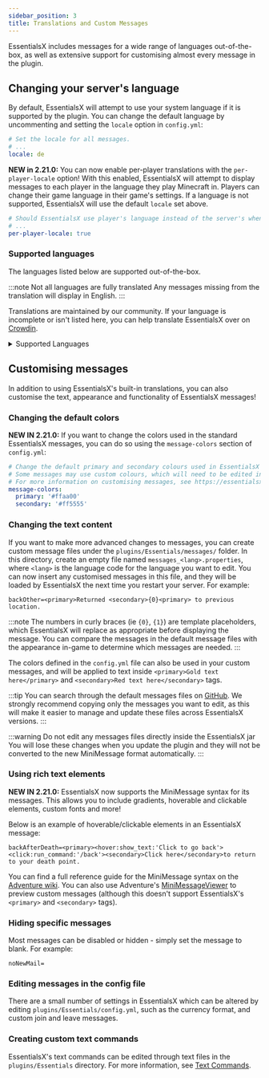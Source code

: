 ```yaml
---
sidebar_position: 3
title: Translations and Custom Messages
---
```


EssentialsX includes messages for a wide range of languages out-of-the-box, as well as extensive support for customising
almost every message in the plugin.

## Changing your server's language

By default, EssentialsX will attempt to use your system language if it is supported by the plugin.
You can change the default language by uncommenting and setting the `locale` option in `config.yml`:

```yaml
# Set the locale for all messages.
# ...
locale: de
```

**NEW in 2.21.0:** You can now enable per-player translations with the `per-player-locale` option!
With this enabled, EssentialsX will attempt to display messages to each player in the language they play Minecraft in.
Players can change their game language in their game's settings. If a language is not supported, EssentialsX will use
the default `locale` set above.

```yaml
# Should EssentialsX use player's language instead of the server's when sending messages?
# ...
per-player-locale: true
```

### Supported languages

The languages listed below are supported out-of-the-box.

:::note Not all languages are fully translated
Any messages missing from the translation will display in English.
:::

Translations are maintained by our community.
If your language is incomplete or isn't listed here, you can help translate EssentialsX over on
[Crowdin](https://translate.essentialsx.net/).

<details>
    <summary>
        Supported Languages
    </summary>
| Code     | Language                        |
|----------|---------------------------------|
| `en`     | English (US)                    |
| `en_GB`  | English (UK)                    |
| `bg`     | Bulgarian                       |
| `bs`     | Bosnian                         |
| `cs`     | Czech                           |
| `da`     | Danish                          |
| `de`     | German                          |
| `el`     | Greek                           |
| `es`     | Spanish                         |
| `et`     | Estonian                        |
| `eu`     | Basque                          |
| `fi`     | Finnish                         |
| `fil_PH` | Filipino                        |
| `fr`     | French                          |
| `ga_IE`  | Irish                           |
| `gv_IM`  | Manx                            |
| `he`     | Hebrew                          |
| `hi_IN`  | Hindi                           |
| `hr`     | Croatian                        |
| `hu`     | Hungarian                       |
| `is_IS`  | Icelandic                       |
| `it`     | Italian                         |
| `ja`     | Japanese                        |
| `ko`     | Korean                          |
| `lt`     | Lithuanian                      |
| `lv_LV`  | Lithuanian                      |
| `nl`     | Dutch                           |
| `no`     | Norwegian                       |
| `pl`     | Polish                          |
| `pt`     | Portuguese                      |
| `pt_BR`  | Portuguese (Brazil)             |
| `ro`     | Romanian                        |
| `ru`     | Russian                         |
| `si_LK`  | Sinhala                         |
| `sk`     | Slovak                          |
| `sr_CS`  | Serbian                         |
| `sv`     | Swedish                         |
| `th`     | Thai                            |
| `tr`     | Turkish                         |
| `uk`     | Ukrainian                       |
| `vi`     | Vietnamese                      |
| `zh`     | Simplified Chinese              |
| `zh_HK`  | Traditional Chinese (Hong Kong) |
| `zh_TW`  | Traditional Chinese             |
    </details>

<!-- | `lol_US` | LOLCAT                          | -->

## Customising messages

In addition to using EssentialsX's built-in translations, you can also customise the text, appearance and functionality
of EssentialsX messages!

### Changing the default colors

**NEW IN 2.21.0:** If you want to change the colors used in the standard EssentialsX messages, you can do so using the
`message-colors` section of `config.yml`:

```yaml
# Change the default primary and secondary colours used in EssentialsX messages.
# Some messages may use custom colours, which will need to be edited in the appropriate message files.
# For more information on customising messages, see https://essentialsx.net/wiki/locale
message-colors:
  primary: '#ffaa00'
  secondary: '#ff5555'
```

### Changing the text content

If you want to make more advanced changes to messages, you can create custom message files under the
`plugins/Essentials/messages/` folder. In this directory, create an empty file named `messages_<lang>.properties`,
where `<lang>` is the language code for the language you want to edit. You can now insert any customised messages in
this file, and they will be loaded by EssentialsX the next time you restart your server. For example:

```properties
backOther=<primary>Returned <secondary>{0}<primary> to previous location.
```

:::note
The numbers in curly braces (ie `{0}`, `{1}`) are template placeholders, which EssentialsX will replace as appropriate
before displaying the message. You can compare the messages in the default message files with the appearance in-game to
determine which messages are needed.
:::

The colors defined in the `config.yml` file can also be used in your custom messages, and will be applied to text inside
`<primary>Gold text here</primary>` and `<secondary>Red text here</secondary>` tags.

:::tip
You can search through the default messages files on
[GitHub](https://github.com/EssentialsX/Essentials/tree/2.x/Essentials/src/main/resources). We strongly recommend
copying only the messages you want to edit, as this will make it easier to manage and update these files across
EssentialsX versions.
:::

:::warning Do not edit any messages files directly inside the EssentialsX jar
You will lose these changes when you update the plugin and they will not be converted to the new MiniMessage format
automatically.
:::

### Using rich text elements

**NEW IN 2.21.0:** EssentialsX now supports the MiniMessage syntax for its messages. This allows you to include
gradients, hoverable and clickable elements, custom fonts and more!

Below is an example of hoverable/clickable elements in an EssentialsX message:

```properties
backAfterDeath=<primary><hover:show_text:'Click to go back'><click:run_command:'/back'><secondary>Click here</secondary>to return to your death point.
```

You can find a full reference guide for the MiniMessage syntax on the
[Adventure wiki](https://docs.advntr.dev/minimessage/format.html). You can also use Adventure's
[MiniMessageViewer](https://webui.advntr.dev/) to preview custom messages (although this doesn't support EssentialsX's
`<primary>` and `<secondary>` tags).

### Hiding specific messages

Most messages can be disabled or hidden - simply set the message to blank. For example:

```properties
noNewMail=
```

### Editing messages in the config file

There are a small number of settings in EssentialsX which can be altered by editing `plugins/Essentials/config.yml`,
such as the currency format, and custom join and leave messages.

### Creating custom text commands

<!-- Text Commands link to be updated. -->
EssentialsX's text commands can be edited through text files in the `plugins/Essentials` directory. For more
information, see [Text Commands](/wiki/Text-Commands.html).